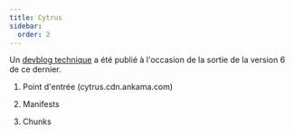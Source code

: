 ```yaml
---
title: Cytrus
sidebar:
  order: 2
---
```



Un [devblog technique](https://www.dofus.com/fr/mmorpg/actualites/devblog/billets/1466804-ankama-launcher-moteur-mises-jour-passe-vitesse-superieure) a été publié à l'occasion de la sortie de la version 6 de ce dernier.

<Steps>

1. Point d'entrée (cytrus.cdn.ankama.com)

2. Manifests

3. Chunks

</Steps>
